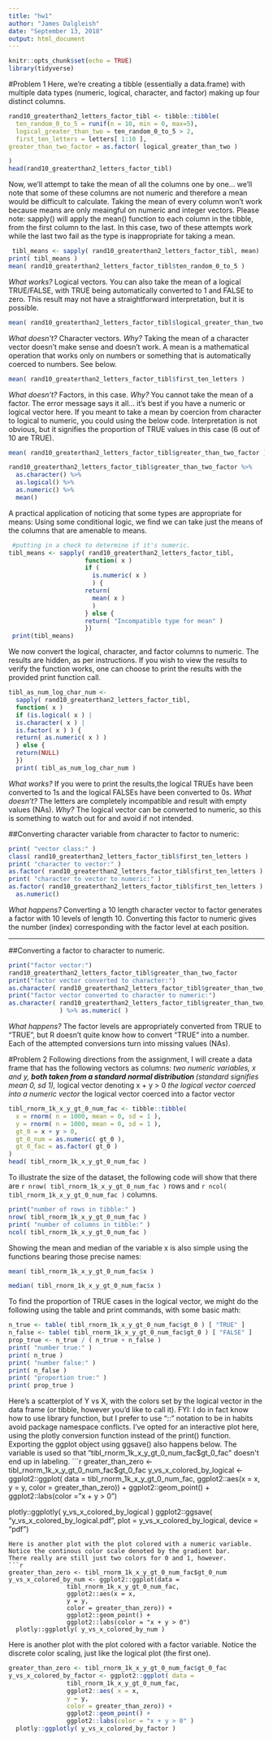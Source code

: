 ```yaml
---
title: "hw1"
author: "James Dalgleish"
date: "September 13, 2018"
output: html_document
---
```


```r
knitr::opts_chunk$set(echo = TRUE)
library(tidyverse)
```
#Problem 1
Here, we're creating a tibble (essentially a data.frame) with multiple data
types (numeric, logical, character, and factor) making up four distinct columns.

```r
rand10_greaterthan2_letters_factor_tibl <- tibble::tibble( 
  ten_random_0_to_5 = runif(n = 10, min = 0, max=5),
  logical_greater_than_two = ten_random_0_to_5 > 2,
  first_ten_letters = letters[ 1:10 ],
greater_than_two_factor = as.factor( logical_greater_than_two )

)
head(rand10_greaterthan2_letters_factor_tibl)
```
Now, we'll attempt to take the mean of all the columns one by one...
we'll note that some of these columns are not numeric and therefore a mean 
would be difficult to calculate. Taking the mean of every column
won't work because means are only meaingful on numeric 
and integer vectors.
Please note: sapply() will apply the mean() function to each column in the
tibble, from the first column to the last. In this case, two of these attempts
work while the last two fail as the type is inappropriate for taking a mean.

```r
 tibl_means <- sapply( rand10_greaterthan2_letters_factor_tibl, mean)
print( tibl_means )
mean( rand10_greaterthan2_letters_factor_tibl$ten_random_0_to_5 )

```
*What works?* Logical vectors.
You can also take the mean of a logical TRUE/FALSE, with TRUE being
automatically converted to 1 and FALSE to zero. This result may not have a 
straightforward interpretation, but it is possible.

```r
mean( rand10_greaterthan2_letters_factor_tibl$logical_greater_than_two )

```
*What doesn't?* Character vectors.
*Why?* Taking the mean of a character vector doesn't make sense
and doesn't work. A mean is a mathematical operation that works only on numbers
or something that is automatically coerced to numbers.
See below.
```r
mean( rand10_greaterthan2_letters_factor_tibl$first_ten_letters )

```
*What doesn't?* Factors, in this case.
*Why?* You cannot take the mean of a factor. The error message says it all...
it's best if you have a numeric or logical vector here. If you meant to take a 
mean by coercion from character to logical to numeric, you could using the below
code. Interpretation is not obvious, but it signifies the proportion of TRUE
values in this case (6 out of 10 are TRUE). 

```r
mean( rand10_greaterthan2_letters_factor_tibl$greater_than_two_factor )
```
```r
rand10_greaterthan2_letters_factor_tibl$greater_than_two_factor %>%
  as.character() %>% 
  as.logical() %>% 
  as.numeric() %>% 
  mean()
```

A practical application of noticing that some types are appropriate for means:
Using some conditional logic, we find we can take just the means
of the columns that are amenable to means.

```r
 #putting in a check to determine if it's numeric.
tibl_means <- sapply( rand10_greaterthan2_letters_factor_tibl,
                     function( x )
                     if ( 
                       is.numeric( x )
                       ) {
                     return( 
                       mean( x )
                       )
                     } else {
                     return( "Incompatible type for mean" )
                     })
 print(tibl_means)
```
We now convert the logical, character, and factor columns to numeric.
The results are hidden, as per instructions. If you wish to view the results to
verify the function works, one can choose to print the results with the provided
print function call.
```r
tibl_as_num_log_char_num <-
  sapply( rand10_greaterthan2_letters_factor_tibl,
  function( x )
  if (is.logical( x ) |
  is.character( x ) |
  is.factor( x ) ) {
  return( as.numeric( x ) )
  } else {
  return(NULL)
  })
  print( tibl_as_num_log_char_num )

```
*What works?*
If you were to print the results,the logical TRUEs have been converted to 1s
and the logical FALSEs have been converted to 0s.
*What doesn't?*
The letters are completely incompatible and result with 
empty values (NAs).
*Why?* The logical vector can be converted to numeric,
so this is something to watch out for and avoid if not intended.

##Converting character variable from character to factor to numeric:
```r
print( "vector class:" )
class( rand10_greaterthan2_letters_factor_tibl$first_ten_letters )
print( "character to vector:" )
as.factor( rand10_greaterthan2_letters_factor_tibl$first_ten_letters ) 
print( "character to vector to numeric:" )
as.factor( rand10_greaterthan2_letters_factor_tibl$first_ten_letters ) %>% 
  as.numeric()
```
*What happens?*
Converting a 10 length character vector to factor generates a factor with
10 levels of length 10. Converting this factor to numeric gives the number 
(index) corresponding with the factor level at each position.

-----
##Converting a factor to character to numeric.
```r
print("factor vector:")
rand10_greaterthan2_letters_factor_tibl$greater_than_two_factor
print("factor vector converted to character:")
as.character( rand10_greaterthan2_letters_factor_tibl$greater_than_two_factor )
print("factor vector converted to character to numeric:")
as.character( rand10_greaterthan2_letters_factor_tibl$greater_than_two_factor
              ) %>% as.numeric( )
```
*What happens?* The factor levels are appropriately converted from TRUE
to "TRUE", but R doesn't quite know how to convert "TRUE" into a number.
Each of the attempted conversions turn into missing values (NAs).

#Problem 2
Following directions from the assignment, I will create a data frame that has
the following vectors as columns:
*two numeric variables, x and y,
**both taken from a standard normal distribution
**(standard signifies mean 0, sd 1),
*logical vector denoting x + y > 0
*the logical vector coerced into a numeric vector
*the logical vector coerced into a factor vector


```r
tibl_rnorm_1k_x_y_gt_0_num_fac <- tibble::tibble(
  x = rnorm( n = 1000, mean = 0, sd = 1 ),
  y = rnorm( n = 1000, mean = 0, sd = 1 ),
  gt_0 = x + y > 0,
  gt_0_num = as.numeric( gt_0 ),
  gt_0_fac = as.factor( gt_0 )
)
head( tibl_rnorm_1k_x_y_gt_0_num_fac )
```

To illustrate the size of the dataset, the following code will show that there
are `r nrow( tibl_rnorm_1k_x_y_gt_0_num_fac )` rows and
`r ncol( tibl_rnorm_1k_x_y_gt_0_num_fac )` columns.
```r
print("number of rows in tibble:" )
nrow( tibl_rnorm_1k_x_y_gt_0_num_fac )
print( "number of columns in tibble:" )
ncol( tibl_rnorm_1k_x_y_gt_0_num_fac )
```
Showing the mean and median of the variable x is also simple using the functions
bearing those precise names:
```r
mean( tibl_rnorm_1k_x_y_gt_0_num_fac$x )
```

```r
median( tibl_rnorm_1k_x_y_gt_0_num_fac$x )

```

To find the proportion of TRUE cases in the logical vector, we might do the 
following using the table and print commands, with some basic math:
```r
n_true <- table( tibl_rnorm_1k_x_y_gt_0_num_fac$gt_0 ) [ "TRUE" ]
n_false <- table( tibl_rnorm_1k_x_y_gt_0_num_fac$gt_0 ) [ "FALSE" ]
prop_true <- n_true / ( n_true + n_false )
print( "number true:" )
print( n_true )
print( "number false:" )
print( n_false )
print( "proportion true:" )
print( prop_true )
```
Here's a scatterplot of Y vs X, with the colors set by the logical vector in
the data frame (or tibble, however you'd like to call it).
FYI: I do in fact know how to use library function, but I prefer to use "::"
notation to be in habits avoid package namespace conflicts.
I've opted for an interactive plot here, using the plotly conversion function
instead of the print() function. Exporting the ggplot object using ggsave()
also happens below.
The variable is used so that "tibl_rnorm_1k_x_y_gt_0_num_fac$gt_0_fac"
doesn't end up in labeling.
```r
greater_than_zero <- tibl_rnorm_1k_x_y_gt_0_num_fac$gt_0_fac
y_vs_x_colored_by_logical <- ggplot2::ggplot( data = 
                tibl_rnorm_1k_x_y_gt_0_num_fac,
                ggplot2::aes(x = x,
                y = y,
                color = greater_than_zero)) +
                ggplot2::geom_point() +
                ggplot2::labs(color = "x + y > 0")

  plotly::ggplotly( y_vs_x_colored_by_logical )
 ggplot2::ggsave( "y_vs_x_colored_by_logical.pdf", 
          plot = y_vs_x_colored_by_logical,
          device = "pdf")
```
Here is another plot with the plot colored with a numeric variable.
Notice the continous color scale denoted by the gradient bar.
There really are still just two colors for 0 and 1, however.
```r
greater_than_zero <- tibl_rnorm_1k_x_y_gt_0_num_fac$gt_0_num
y_vs_x_colored_by_num <- ggplot2::ggplot(data = 
                tibl_rnorm_1k_x_y_gt_0_num_fac,
                ggplot2::aes(x = x,
                y = y,
                color = greater_than_zero)) +
                ggplot2::geom_point() +
                ggplot2::labs(color = "x + y > 0")
  plotly::ggplotly( y_vs_x_colored_by_num )
```
Here is another plot with the plot colored with a factor variable. Notice the discrete color scaling, just like the logical plot (the first one).
```r
greater_than_zero <- tibl_rnorm_1k_x_y_gt_0_num_fac$gt_0_fac
y_vs_x_colored_by_factor <- ggplot2::ggplot( data = 
                tibl_rnorm_1k_x_y_gt_0_num_fac,
                ggplot2::aes( x = x,
                y = y,
                color = greater_than_zero)) +
                ggplot2::geom_point() +
                ggplot2::labs(color = "x + y > 0" )
  plotly::ggplotly( y_vs_x_colored_by_factor )
```